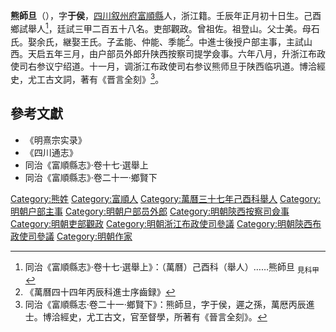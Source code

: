 '''熊師旦'''（{{bd|1592年|2月21日|？}}），字'''于侯'''，[[四川|四川]][[叙州府|叙州府]][[富順縣|富順縣]]人，浙江籍。壬辰年正月初十日生。己酉鄉試舉人<ref>同治《富順縣志》·卷十七·選舉上》：（萬曆）己酉科（舉人）……熊師旦 <sub>見科甲</sub></ref>，廷試三甲二百五十八名。吏部觀政。曾祖佐。祖登山。父士美。母石氏。娶余氏，継娶王氏。子孟能、仲能、季能<ref>《萬曆四十四年丙辰科進士序齒録》</ref>。中進士後授户部主事，主試山西。天启五年三月，由户部员外郎升陕西按察司提学僉事。六年八月，升浙江布政使司右参议宁绍道。十一月，调浙江布政使司右参议熊师旦于陕西临巩道。博洽經史，尤工古文詞，著有《晋言全刻》<ref>同治《富順縣志·卷二十一·鄉賢下》：熊師旦，字于侯，遲之孫，萬厯丙辰進士。博洽經史，尤工古文，官至督學，所著有《晉言全刻》。</ref>。

==參考文獻==
{{reflist}}
*《明熹宗实录》
*《四川通志》
*同治《富順縣志》·卷十七·選舉上
*同治《富順縣志》·卷二十一·鄉賢下

{{萬曆四十四年丙辰科殿試金榜}}

{{Authority control}}

{{DEFAULTSORT:Xiong熊}}
[[Category:熊姓|Category:熊姓]]
[[Category:富順人|Category:富順人]]
[[Category:萬曆三十七年己酉科舉人|Category:萬曆三十七年己酉科舉人]]
[[Category:明朝户部主事|Category:明朝户部主事]]
[[Category:明朝户部员外郎|Category:明朝户部员外郎]]
[[Category:明朝陝西按察司僉事|Category:明朝陝西按察司僉事]]
[[Category:明朝吏部觀政|Category:明朝吏部觀政]]
[[Category:明朝浙江布政使司參議|Category:明朝浙江布政使司參議]]
[[Category:明朝陝西布政使司參議|Category:明朝陝西布政使司參議]]
[[Category:明朝作家|Category:明朝作家]]